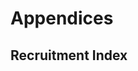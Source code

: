 # Appendices {#sec-appendix}

## Recruitment Index {#rec-appendix}

\includepdf{Appendix-GLORYS-index-development.pdf}